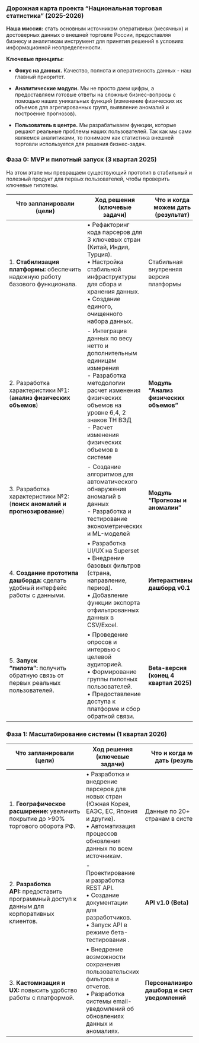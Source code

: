 ### **Дорожная карта проекта "Национальная торговая статистика" (2025-2026)**

**Наша миссия:** cтать основным источником оперативных (месячных) и достоверных данных о внешней торговле России, предоставляя бизнесу и аналитикам инструмент для принятия решений в условиях информационной неопределенности.

**Ключевые принципы:**

 
- **Фокус на данных.** Качество, полнота и оперативность данных - наш главный приоритет.

- **Аналитические модули.** Мы не просто даем цифры, а предоставляем готовые ответы на сложные бизнес-вопросы с помощью наших уникальных функций (изменение физических их объемов для агрегированных групп, выявление аномалий и построение прогнозов).
    
- **Пользователь в центре.** Мы разрабатываем функции, которые решают реальные проблемы наших пользователей. Так как мы сами являемся аналитиками, то понимаем как статистика внешней торговли используется для решения бизнес-задач. 


### **Фаза 0: MVP и пилотный запуск (3 квартал 2025)**

На этом этапе мы превращаем существующий прототип в стабильный и полезный продукт для первых пользователей, чтобы проверить ключевые гипотезы.

| **Что запланировали (цели)**                                                      | **Ход решения (ключевые задачи)**                                                                                                                                                                                            | **Что и когда можем дать (результат)**  |
| --------------------------------------------------------------------------------- | ---------------------------------------------------------------------------------------------------------------------------------------------------------------------------------------------------------------------------- | --------------------------------------- |
| 1. **Стабилизация платформы:** обеспечить надежную работу базового функционала.   | • Рефакторинг кода парсеров для 3 ключевых стран (Китай, Индия, Турция).<br>• Настройка стабильной инфраструктуры для сбора и хранения данных.<br>• Создание единого, очищенного набора данных.             | Стабильная внутренняя версия платформы  |
| 2. Разработка характеристики №1: (**анализ физических объемов**)                  | - Интеграция данных по весу нетто и дополнительным единицам измерения<br>- Разработка методологии расчет изменения физических объемов на уровне 6,4, 2 знаков ТН ВЭД<br>- Расчет изменения физических объемов в системе <br> | **Модуль "Анализ физических объемов"**  |
| 3. Разработка характеристики №2: (**поиск аномалий и прогнозирование**)           | - Создание алгоритмов для автоматического обнаружения аномалий в данных<br>- Разработка и тестирование эконометрических и ML-моделей                                                                                         | **Модуль "Прогнозы и аномалии"**        |
| 4. **Создание прототипа дашборда:** сделать удобный интерфейс работы с данными.   | • Разработка UI/UX на Superset<br>• Внедрение базовых фильтров (страна, направление, период).<br>• Добавление функции экспорта отфильтрованных данных в CSV/Excel.                                                           | **Интерактивный дашборд v0.1**          |
| 5. **Запуск "пилота":** получить обратную связь от первых реальных пользователей. | • Проведение опросов и интервью с целевой аудиторией.<br>• Формирование группы пилотных пользователей.<br>• Предоставление доступа к платформе и сбор обратной связи.                                                        | **Beta-версия  (конец 4 квартал 2025)** |

### **Фаза 1: Масштабирование системы (1 квартал 2026)**

| **Что запланировали (цели)**                                                                | **Ход решения (ключевые задачи)**                                                                                                                                  | **Что и когда можем дать (результат)**                |
| ------------------------------------------------------------------------------------------- | ------------------------------------------------------------------------------------------------------------------------------------------------------------------ | ----------------------------------------------------- |
| 1. **Географическое расширение:** увеличить покрытие до >90% торгового оборота РФ.          | • Разработка и внедрение парсеров для новых стран (Южная Корея, ЕАЭС, ЕС, Япония и другие).<br>• Автоматизация процессов обновления данных по всем источникам.<br> | Данные по 20+ странам в системе                       |
| 2. **Разработка API:** предоставить программный доступ к данным для корпоративных клиентов. | - Проектирование и разработка REST API.<br>• Создание документации для разработчиков.<br>• Запуск API в режиме бета-тестирования .                                 | **API v1.0 (Beta)**                                   |
| 3. **Кастомизация и UX:** повысить удобство работы с платформой.                            | • Внедрение возможности сохранения пользовательских фильтров и отчетов.<br>• Разработка системы email-уведомлений об обновлениях данных и аномалиях.               | **Персонализированный дашборд и система уведомлений** |
